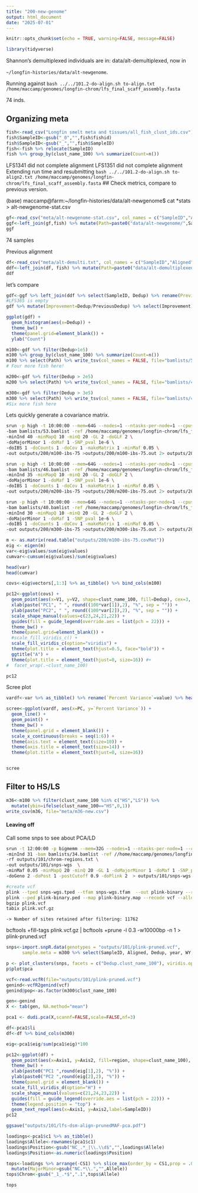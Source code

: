 ```yaml
---
title: "200-new-genome"
output: html_document
date: "2025-07-01"
---
```


```r
knitr::opts_chunk$set(echo = TRUE, warning=FALSE, message=FALSE)
```

```r
library(tidyverse)
```

Shannon's demultiplexed individuals are in: data/alt-demultiplexed, now in

`~/longfin-histories/data/alt-newgenome`.    

Running against `bash ../../101.2-do-align.sh to-align.txt /home/maccamp/genomes/longfin-chrom/lfs_final_scaff_assembly.fasta`  

74 inds.     

## Organizing meta

```r
fish<-read_csv("Longfin smelt meta and tissues/all_fish_clust_ids.csv") 
fish$SampleID<-gsub("_0","",fish$fishid)
fish$SampleID<-gsub("_","",fish$SampleID)
fish<-fish %>% relocate(SampleID) 
fish %>% group_by(clust_name_100) %>% summarize(Count=n())
```

LFS1341 did not complete alignment
LFS1351 did not complete alignment
Extending run time and resubmitting
`bash ../../101.2-do-align.sh to-align2.txt /home/maccamp/genomes/longfin-chrom/lfs_final_scaff_assembly.fasta` 
## Check metrics, compare to previous version.

(base) maccamp@farm:~/longfin-histories/data/alt-newgenome$ cat *stats > alt-newgenome-stat.csv

```r
gf<-read_csv("meta/alt-newgenome-stat.csv", col_names = c("SampleID","Aligned","Dedup","Cov"))
ggf<-left_join(gf,fish) %>% mutate(Path=paste0("data/alt-newgenome/",SampleID,".sort.flt.bam"))
ggf
```
74 samples

Previous alignment 
```r
df<-read_csv("meta/alt-demulti.txt", col_names = c("SampleID","Aligned","Dedup","Cov"))
ddf<-left_join(df, fish) %>% mutate(Path=paste0("data/alt-demultiplexed/",SampleID,".sort.flt.bam"))
ddf
```

let's compare
```r
gdf<-ggf %>% left_join(ddf %>% select(SampleID, Dedup) %>% rename(PreviousDedup=Dedup)) %>% filter(SampleID != "LFS365")
#LFS365 is empty
gdf %>% mutate(Improvement=Dedup/PreviousDedup) %>% select(Improvement) %>% summarise(Mean=mean(Improvement), Median=median(Improvement))
```
```r
ggplot(gdf) +
  geom_histogram(aes(x=Dedup)) +
  theme_bw() +
  theme(panel.grid=element_blank()) +
  ylab("Count")
```


```r
m100<-gdf %>% filter(Dedup>1e5) 
m100 %>% group_by(clust_name_100) %>% summarize(Count=n())
m100 %>% select(Path) %>% write_tsv(col_names = FALSE, file="bamlists/53.bamlist")
# Four more fish here!

m200<-gdf %>% filter(Dedup > 2e5)
m200 %>% select(Path) %>% write_tsv(col_names = FALSE, file="bamlists/46.bamlist")

m300<-gdf %>% filter(Dedup > 3e5)
m300 %>% select(Path) %>% write_tsv(col_names = FALSE, file="bamlists/40.bamlist")
#Six more fish here
```


Lets quickly generate a covariance matrix.

```sh
srun -p high -t 10:00:00 --mem=64G --nodes=1 --ntasks-per-node=1 --cpus-per-task=12  $HOME/angsd/angsd -P 12  \
-bam bamlists/53.bamlist -ref /home/maccamp/genomes/longfin-chrom/lfs_final_scaff_assembly.fasta \
-minInd 40 -minMapQ 10 -minQ 20 -GL 2 -doGLF 2 \
-doMajorMinor 1 -doMaf 1 -SNP_pval 1e-6 \
-doIBS 1 -doCounts 1 -doCov 1 -makeMatrix 1 -minMaf 0.05 \
-out outputs/200/m100-ibs-75 >outputs/200/m100-ibs-75.out 2> outputs/200/m100-ibs-75.err &

srun -p high -t 10:00:00 --mem=64G --nodes=1 --ntasks-per-node=1 --cpus-per-task=12  $HOME/angsd/angsd -P 12  \
-bam bamlists/46.bamlist -ref /home/maccamp/genomes/longfin-chrom/lfs_final_scaff_assembly.fasta \
-minInd 35 -minMapQ 10 -minQ 20 -GL 2 -doGLF 2 \
-doMajorMinor 1 -doMaf 1 -SNP_pval 1e-6 \
-doIBS 1 -doCounts 1 -doCov 1 -makeMatrix 1 -minMaf 0.05 \
-out outputs/200/m200-ibs-75 >outputs/200/m200-ibs-75.out 2> outputs/200/m200-ibs-75.err &

srun -p high -t 10:00:00 --mem=64G --nodes=1 --ntasks-per-node=1 --cpus-per-task=12  $HOME/angsd/angsd -P 12  \
-bam bamlists/40.bamlist -ref /home/maccamp/genomes/longfin-chrom/lfs_final_scaff_assembly.fasta \
-minInd 30 -minMapQ 10 -minQ 20 -GL 2 -doGLF 2 \
-doMajorMinor 1 -doMaf 1 -SNP_pval 1e-6 \
-doIBS 1 -doCounts 1 -doCov 1 -makeMatrix 1 -minMaf 0.05 \
-out outputs/200/m300-ibs-75 >outputs/200/m300-ibs-75.out 2> outputs/200/m300-ibs-75.err &
```
	
	
```r
m <- as.matrix(read.table("outputs/200/m100-ibs-75.covMat"))
eig <- eigen(m)
var<-eig$values/sum(eig$values)
cumvar<-cumsum(eig$values)/sum(eig$values)

head(var)
head(cumvar)
```


```r
covs<-eig$vectors[,1:3] %>% as_tibble() %>% bind_cols(m100)

pc12<-ggplot(covs) +
  geom_point(aes(x=V1, y=V2, shape=clust_name_100, fill=Dedup), cex=3, alpha=0.75) +
  xlab(paste("PC1", " ", round((100*var[1]),2), "%", sep = "")) +
  ylab(paste("PC2", " ", round((100*var[2]),2), "%", sep = "")) +
  scale_shape_manual(values=c(23,24,21,22)) +
  guides(fill = guide_legend(override.aes = list(pch = 22))) +
  theme_bw() +
  theme(panel.grid=element_blank()) +
  #scale_fill_viridis_c() +
  scale_fill_viridis_c(option="viridis") +
  theme(plot.title = element_text(hjust=0.5, face="bold")) +
  ggtitle("A") +
  theme(plot.title = element_text(hjust=0, size=16)) #+
#  facet_wrap(.~clust_name_100)

pc12
```

Scree plot

```r
vardf<-var %>% as_tibble() %>% rename(`Percent Variance`=value) %>% head() %>% mutate(PC=1:n())

scree<-ggplot(vardf, aes(x=PC, y=`Percent Variance`)) +
  geom_line() +
  geom_point() +
  theme_bw() +
  theme(panel.grid = element_blank()) +
  scale_x_continuous(breaks = seq(1:6)) +
  theme(axis.text = element_text(size=10)) +
  theme(axis.title = element_text(size=14)) +
  theme(plot.title = element_text(hjust=0, size=16))


scree
```


## Filter to HS/LS

```r
m36<-m100 %>% filter(clust_name_100 %in% c("HS","LS")) %>% 
  mutate(ybin=ifelse(clust_name_100=="HS",0,1))
write_csv(m36, file="meta/m36-new.csv")
```




#### Leaving off

Call some snps to see about PCA/LD

```sh
srun -t 12:00:00 -p bigmemm --mem=32G --nodes=1 --ntasks-per-node=1 --cpus-per-task=12 $HOME/angsd/angsd -nthreads 12 \
-minInd 31 -bam bamlists/34.bamlist -ref //home/maccamp/genomes/longfin-chrom/lfs_final_scaff_assembly.fasta \
-rf outputs/101/chrom-regions.txt \
-out outputs/101/snps-wgs  \
-minMaf 0.05 -minMapQ 20 -minQ 20 -GL 1 -doMajorMinor 1 -doMaf 1 -SNP_pval 1e-6 \
-doGeno 2 -doPost 1 -postCutoff 0.9 -doPlink 2  > outputs/101/snps-wgs.out 2> outputs/101/snps-wgs.err &

#create vcf
plink --tped snps-wgs.tped --tfam snps-wgs.tfam  --out plink-binary --recode --allow-extra-chr --noweb
plink --ped plink-binary.ped --map plink-binary.map --recode vcf --allow-extra-chr -out plink
bgzip plink.vcf 
tabix plink.vcf.gz
```
	-> Number of sites retained after filtering: 11762 

bcftools +fill-tags plink.vcf.gz | bcftools +prune -l 0.3 -w10000bp -n 1 > plink-pruned.vcf


```r
snps<-import.snpR.data(genotypes = "outputs/101/plink-pruned.vcf", 
      sample.meta = m300 %>% select(SampleID, Aligned, Dedup, year, WY, region, clust_name_100))
```

```r
p <- plot_clusters(snps, facets = c("Dedup.clust_name_100"), viridis.option = "H")
p$plot$pca
```


```r
vcf<-read.vcfR(file="outputs/101/plink-pruned.vcf")
genind<-vcfR2genind(vcf)
genind@pop<-as.factor(m300$clust_name_100)
```


```r
gen<-genind
X <- tab(gen, NA.method="mean")

pca1 <- dudi.pca(X,scannf=FALSE,scale=FALSE,nf=3)

df<-pca1$li
df<-df %>% bind_cols(m300)

eig<-pca1$eig/sum(pca1$eig)*100
```

```r
pc12<-ggplot(df) + 
  geom_point(aes(x=Axis1, y=Axis2, fill=region, shape=clust_name_100), alpha=0.75, cex=2) +
  theme_bw() +
  xlab(paste0("PC1 ",round(eig[1],2), "%")) +
  ylab(paste0("PC2 ",round(eig[2],2), "%")) +
  theme(panel.grid = element_blank()) +
  scale_fill_viridis_d(option="H") +
  scale_shape_manual(values=c(21,24,23,22)) +
  guides(fill = guide_legend(override.aes = list(pch = 22))) +
  theme(legend.position = "top") +
  geom_text_repel(aes(x=Axis1, y=Axis2,label=SampleID))
pc12

ggsave("outputs/101/lfs-dsm-align-prunedMAF-pca.pdf")
```

```r
loadings<-pca1$c1 %>% as_tibble()
loadings$Allele<-rownames(pca1$c1)  
loadings$Position<-gsub("NC_.*_|\\.\\d$","",loadings$Allele)
loadings$Position<-as.numeric(loadings$Position)

tops<-loadings %>% arrange(-CS1) %>% slice_max(order_by = CS1,prop = .01) %>% select(-CS2, -CS3) %>% 
  mutate(MajorMinor=gsub("NC.*\\.","",Allele)) 
tops$Chrom<-gsub("_1_.*$",".1",tops$Allele)

tops
```
